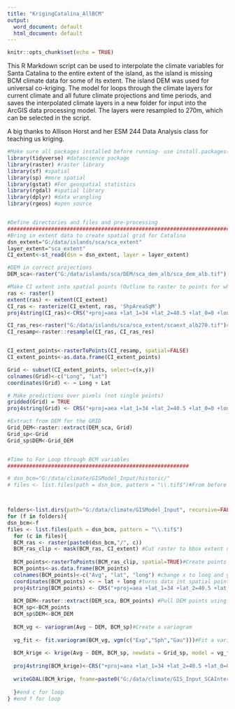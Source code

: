 ```yaml
---
title: "KrigingCatalina_AllBCM"
output:
  word_document: default
  html_document: default
---
```


```r
knitr::opts_chunk$set(echo = TRUE)
```


This R Markdown script can be used to interpolate the climate variables for Santa Catalina to the entire extent of the island, as the island is missing BCM climate data for some of its extent. The island DEM was used for universal co-kriging. The model for loops through the climate layers for current climate and all future climate projections and time periods, and saves the interpolated climate layers in a new folder for input into the ArcGIS data processing model. The layers were resampled to 270m, which can be selected in the script.

A big thanks to Allison Horst and her ESM 244 Data Analysis class for teaching us kriging.

```r

#Make sure all packages installed before running- use install.packages("packagename") if necessary
library(tidyverse) #datascience package
library(raster) #raster library
library(sf) #spatial
library(sp) #more spatial
library(gstat) #For geospatial statistics
library(rgdal) #spatial library 
library(dplyr) #data wrangling  
library(rgeos) #open source


#Define directories and files and pre-processing
########################################################################
#Bring in extent data to create spatial grid for Catalina
dsn_extent="G:/data/islands/sca/sca_extent" 
layer_extent="sca_extent"
CI_extent<-st_read(dsn = dsn_extent, layer = layer_extent)

#DEM in correct projections
DEM_sca<-raster("G:/data/islands/sca/DEM/sca_dem_alb/sca_dem_alb.tif") 

#Make CI extent into spatial points (Outline to raster to points for what to interpolate to)
ras <- raster()
extent(ras) <- extent(CI_extent)
CI_ras <- rasterize(CI_extent, ras, 'ShpAreaSqM')
proj4string(CI_ras)<-CRS("+proj=aea +lat_1=34 +lat_2=40.5 +lat_0=0 +lon_0=-120 +x_0=0 +y_0=-4000000 +ellps=GRS80 +datum=NAD83 +units=m +no_defs")

CI_ras_res<-raster("G:/data/islands/sca/sca_extent/scaext_alb270.tif")#resample for cell size 270x270
CI_resamp<-raster::resample(CI_ras, CI_ras_res)


CI_extent_points<-rasterToPoints(CI_resamp, spatial=FALSE)
CI_extent_points<-as.data.frame(CI_extent_points)

Grid <- subset(CI_extent_points, select=c(x,y))
colnames(Grid)<-c("Long", "Lat")
coordinates(Grid) <- ~ Long + Lat

# Make predictions over pixels (not single points)
gridded(Grid) = TRUE
proj4string(Grid) <- CRS("+proj=aea +lat_1=34 +lat_2=40.5 +lat_0=0 +lon_0=-120 +x_0=0 +y_0=-4000000 +ellps=GRS80 +datum=NAD83 +units=m +no_defs")

#Extract from DEM for the GRID
Grid_DEM<-raster::extract(DEM_sca, Grid)
Grid_sp<-Grid
Grid_sp$DEM<-Grid_DEM


#Time to For Loop through BCM variables
##########################################################

# dsn_bcm="G:/data/climate/GISModel_Input/historic/"
# files <- list.files(path = dsn_bcm, pattern = "\\.tif$")#From before f for loop-if only want to run one folder



folders<-list.dirs(path="G:/data/climate/GISModel_Input", recursive=FALSE)
for (f in folders){
dsn_bcm<-f
files <- list.files(path = dsn_bcm, pattern = "\\.tif$")
  for (c in files){
  BCM_ras <- raster(paste0(dsn_bcm,"/", c)) 
  BCM_ras_clip <- mask(BCM_ras, CI_extent) #Cut raster to bbox extent of islands
  
  BCM_points<-rasterToPoints(BCM_ras_clip, spatial=TRUE)#Create points from raster (using defined cell size)
  BCM_points<-as.data.frame(BCM_points)
  colnames(BCM_points)<-c("Avg", "lat", "long") #change x to long and y to lat
  coordinates(BCM_points) <- ~ lat + long #turns data int spatial points df
  proj4string(BCM_points) <- CRS("+proj=aea +lat_1=34 +lat_2=40.5 +lat_0=0 +lon_0=-120 +x_0=0 +y_0=-4000000 +ellps=GRS80 +datum=NAD83 +units=m +no_defs") #basically doing the same thing that crs did before
  
  BCM_DEM<-raster::extract(DEM_sca, BCM_points) #Pull DEM points using the raster BCM points
  BCM_sp<-BCM_points
  BCM_sp$DEM<-BCM_DEM  
  
  BCM_vg <- variogram(Avg ~ DEM, BCM_sp)#Create a variogram
  
  vg_fit <- fit.variogram(BCM_vg, vgm(c("Exp","Sph","Gau")))#Fit a variogram model
  
  BCM_krige <- krige(Avg ~ DEM, BCM_sp, newdata = Grid_sp, model = vg_fit)#Krige
  
  proj4string(BCM_krige)<-CRS("+proj=aea +lat_1=34 +lat_2=40.5 +lat_0=0 +lon_0=-120 +x_0=0 +y_0=-4000000 +ellps=GRS80 +datum=NAD83 +units=m +no_defs")
  
  writeGDAL(BCM_krige, fname=paste0("G:/data/climate/GIS_Input_SCAInterpolated/", basename(f), "/", c), drivername="GTiff")
  
  }#end c for loop
} #end f for loop


```

